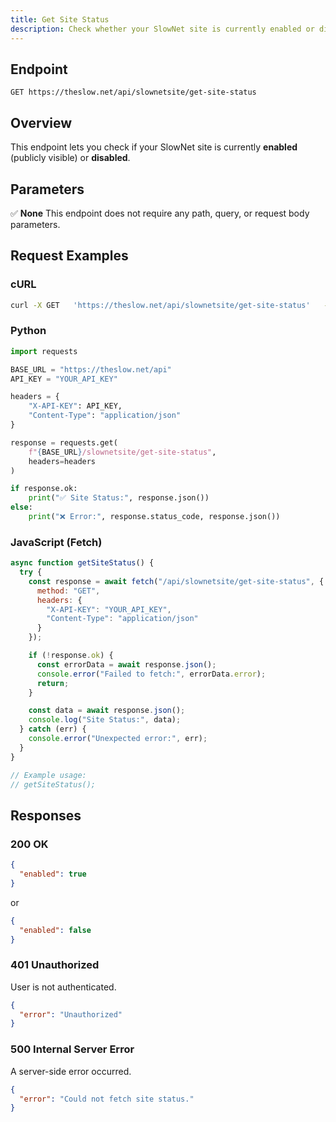 ```yaml
---
title: Get Site Status
description: Check whether your SlowNet site is currently enabled or disabled.
---
```



## Endpoint

```
GET https://theslow.net/api/slownetsite/get-site-status
```

## Overview

This endpoint lets you check if your SlowNet site is currently **enabled** (publicly visible) or **disabled**.

<AuthSnippet/>

## Parameters

✅ **None**
This endpoint does not require any path, query, or request body parameters.

## Request Examples

### cURL

```bash
curl -X GET   'https://theslow.net/api/slownetsite/get-site-status'   -H 'X-API-KEY: YOUR_API_KEY'   -H 'Content-Type: application/json'
```

### Python

```python
import requests

BASE_URL = "https://theslow.net/api"
API_KEY = "YOUR_API_KEY"

headers = {
    "X-API-KEY": API_KEY,
    "Content-Type": "application/json"
}

response = requests.get(
    f"{BASE_URL}/slownetsite/get-site-status",
    headers=headers
)

if response.ok:
    print("✅ Site Status:", response.json())
else:
    print("❌ Error:", response.status_code, response.json())
```

### JavaScript (Fetch)

```js
async function getSiteStatus() {
  try {
    const response = await fetch("/api/slownetsite/get-site-status", {
      method: "GET",
      headers: {
        "X-API-KEY": "YOUR_API_KEY",
        "Content-Type": "application/json"
      }
    });

    if (!response.ok) {
      const errorData = await response.json();
      console.error("Failed to fetch:", errorData.error);
      return;
    }

    const data = await response.json();
    console.log("Site Status:", data);
  } catch (err) {
    console.error("Unexpected error:", err);
  }
}

// Example usage:
// getSiteStatus();
```

## Responses

### 200 OK

```json
{
  "enabled": true
}
```

or

```json
{
  "enabled": false
}
```

### 401 Unauthorized

User is not authenticated.

```json
{
  "error": "Unauthorized"
}
```

### 500 Internal Server Error

A server-side error occurred.

```json
{
  "error": "Could not fetch site status."
}
```

<SupportSnippet/>
